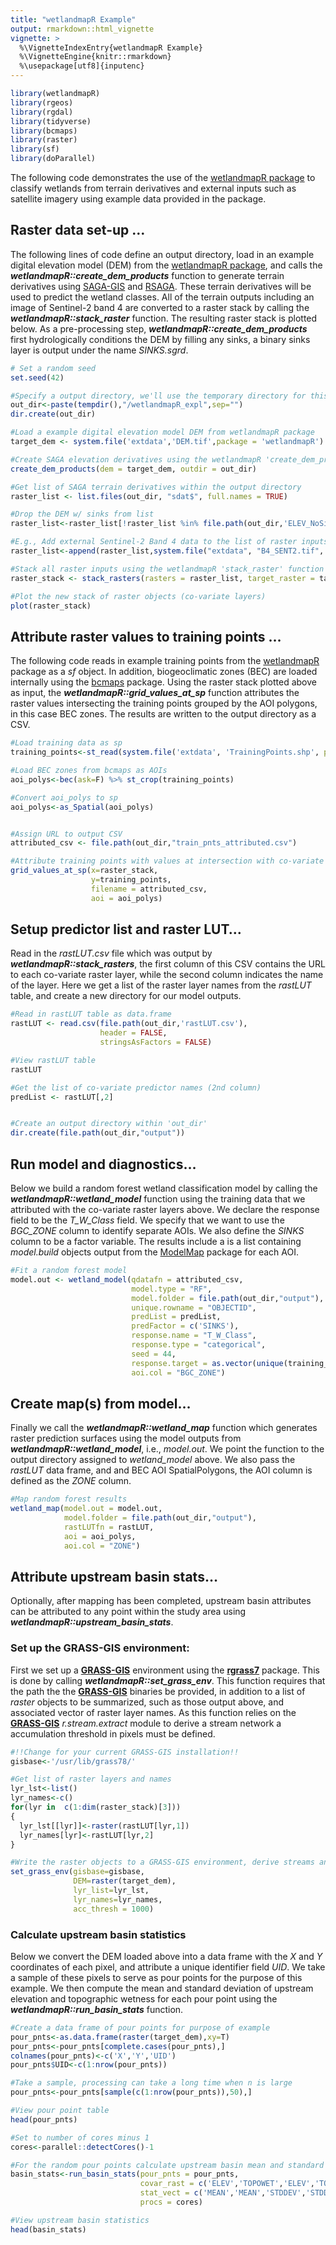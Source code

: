 ```yaml
---
title: "wetlandmapR Example"
output: rmarkdown::html_vignette
vignette: >
  %\VignetteIndexEntry{wetlandmapR Example}
  %\VignetteEngine{knitr::rmarkdown}
  %\usepackage[utf8]{inputenc}
---
```





```r
library(wetlandmapR)
library(rgeos)
library(rgdal)
library(tidyverse)
library(bcmaps)
library(raster)
library(sf)
library(doParallel)
```

The following code demonstrates the use of the [wetlandmapR package](https://github.com/bcgov/wetlandmapR) to classify wetlands from terrain derivatives and external inputs such as satellite imagery using example data provided in the package.  


## Raster data set-up ... 

The following lines of code define an output directory, load in an example digital elevation model (DEM) from the [wetlandmapR package](https://github.com/bcgov/wetlandmapR), and calls the ***wetlandmapR::create_dem_products*** function to generate terrain derivatives using [SAGA-GIS](http://www.saga-gis.org/) and [RSAGA](https://CRAN.R-project.org/package=RSAGA). These terrain derivatives will be used to predict the wetland classes. All of the terrain outputs including an image of Sentinel-2 band 4 are converted to a raster stack by calling the ***wetlandmapR::stack_raster*** function. The resulting raster stack is plotted below. As a pre-processing step, ***wetlandmapR::create_dem_products*** first hydrologically conditions the DEM by filling any sinks, a binary sinks layer is output under the name *SINKS.sgrd*.

```r
# Set a random seed 
set.seed(42)

#Specify a output directory, we'll use the temporary directory for this example
out_dir<-paste(tempdir(),"/wetlandmapR_expl",sep="")
dir.create(out_dir)

#Load a example digital elevation model DEM from wetlandmapR package 
target_dem <- system.file('extdata','DEM.tif',package = 'wetlandmapR')

#Create SAGA elevation derivatives using the wetlandmapR 'create_dem_products' function
create_dem_products(dem = target_dem, outdir = out_dir)

#Get list of SAGA terrain derivatives within the output directory 
raster_list <- list.files(out_dir, "sdat$", full.names = TRUE)

#Drop the DEM w/ sinks from list
raster_list<-raster_list[!raster_list %in% file.path(out_dir,'ELEV_NoSink.sdat')]

#E.g., Add external Sentinel-2 Band 4 data to the list of raster inputs from wetlandmapR package 
raster_list<-append(raster_list,system.file("extdata", "B4_SENT2.tif", package = "wetlandmapR"))

#Stack all raster inputs using the wetlandmapR 'stack_raster' function 
raster_stack <- stack_rasters(rasters = raster_list, target_raster = target_dem, outdir = out_dir,rastLUTfn = file.path(out_dir,'rastLUT.csv'), aligned=FALSE)

#Plot the new stack of raster objects (co-variate layers)
plot(raster_stack)

```



## Attribute raster values to training points ...

The following code reads in example training points from the [wetlandmapR](https://github.com/bcgov/wetlandmapR) package as a *sf* object. In addition, biogeoclimatic zones (BEC) are loaded internally using the [bcmaps](https://github.com/bcgov/bcmaps) package. Using the raster stack plotted above as input, the ***wetlandmapR::grid_values_at_sp*** function attributes the raster values intersecting the training points grouped by the AOI polygons, in this case BEC zones. The results are written to the output directory as a CSV.


```r
#Load training data as sp  
training_points<-st_read(system.file('extdata', 'TrainingPoints.shp', package = 'wetlandmapR'))

#Load BEC zones from bcmaps as AOIs
aoi_polys<-bec(ask=F) %>% st_crop(training_points)

#Convert aoi_polys to sp
aoi_polys<-as_Spatial(aoi_polys)


#Assign URL to output CSV
attributed_csv <- file.path(out_dir,"train_pnts_attributed.csv")

#Attribute training points with values at intersection with co-variate layers
grid_values_at_sp(x=raster_stack,
                  y=training_points,
                  filename = attributed_csv,
                  aoi = aoi_polys)


```

##  Setup predictor list and raster LUT...

Read in the *rastLUT.csv* file which was output by ***wetlandmapR::stack_rasters***, the first column of this CSV contains the URL to each co-variate raster layer, while the second column indicates the name of the layer. Here we get a list of the raster layer names from the *rastLUT* table, and create a new directory for our model outputs. 

```r
#Read in rastLUT table as data.frame 
rastLUT <- read.csv(file.path(out_dir,'rastLUT.csv'),
                    header = FALSE,
                    stringsAsFactors = FALSE)

#View rastLUT table 
rastLUT

#Get the list of co-variate predictor names (2nd column)
predList <- rastLUT[,2]


#Create an output directory within 'out_dir'
dir.create(file.path(out_dir,"output"))

```


## Run model and diagnostics...

Below we build a random forest wetland classification model by calling the ***wetlandmapR::wetland_model*** function using the training data that we attributed with the co-variate raster layers above. We declare the response field to be the *T_W_Class* field. We specify that we want to use the *BGC_ZONE* column to identify separate AOIs. We also define the *SINKS* column to be a factor variable. The results include a is a list containing *model.build* objects output from the [ModelMap](https://cran.r-project.org/web/packages/ModelMap/index.html) package for each AOI. 

```r
#Fit a random forest model 
model.out <- wetland_model(qdatafn = attributed_csv,
                           model.type = "RF",
                           model.folder = file.path(out_dir,"output"),
                           unique.rowname = "OBJECTID",
                           predList = predList,
                           predFactor = c('SINKS'),
                           response.name = "T_W_Class",
                           response.type = "categorical",
                           seed = 44,
                           response.target = as.vector(unique(training_points$T_W_Class)),
                           aoi.col = "BGC_ZONE")
```


## Create map(s) from model...

Finally we call the ***wetlandmapR::wetland_map*** function which generates raster prediction surfaces using the model outputs from ***wetlandmapR::wetland_model***, i.e., *model.out*. We point the function to the output directory assigned to *wetland_model* above. We also pass the *rastLUT* data frame, and and BEC AOI SpatialPolygons, the AOI column is defined as the *ZONE* column. 

```r
#Map random forest results 
wetland_map(model.out = model.out,
            model.folder = file.path(out_dir,"output"),
            rastLUTfn = rastLUT,
            aoi = aoi_polys,
            aoi.col = "ZONE")
```


## Attribute upstream basin stats...

Optionally, after mapping has been completed, upstream basin attributes can be attributed to any point within the study area using ***wetlandmapR::upstream_basin_stats***.

### Set up the GRASS-GIS environment:

First we set up a [**GRASS-GIS**](https://grass.osgeo.org/) environment using the [**rgrass7**](https://cran.r-project.org/web/packages/rgrass7/index.html) package. This is done by calling ***wetlandmapR::set_grass_env***. This function requires that the path the the [**GRASS-GIS**](https://grass.osgeo.org/) binaries be provided, in addition to a list of *raster* objects to be summarized, such as those output above, and associated vector of raster layer names. As this function relies on the  [**GRASS-GIS**](https://grass.osgeo.org/) *r.stream.extract* module to derive a stream network a accumulation threshold in pixels must be defined. 

```r
#!!Change for your current GRASS-GIS installation!! 
gisbase<-'/usr/lib/grass78/'

#Get list of raster layers and names 
lyr_lst<-list()
lyr_names<-c()
for(lyr in  c(1:dim(raster_stack)[3]))
{
  lyr_lst[[lyr]]<-raster(rastLUT[lyr,1])
  lyr_names[lyr]<-rastLUT[lyr,2]
}

#Write the raster objects to a GRASS-GIS environment, derive streams and create GRASS DEM derivatives 'r.watershed' 
set_grass_env(gisbase=gisbase,
              DEM=raster(target_dem),
              lyr_list=lyr_lst,
              lyr_names=lyr_names,
              acc_thresh = 1000)
```


### Calculate upstream basin statistics 

Below we convert the DEM loaded above into a data frame with the *X* and *Y* coordinates of each pixel, and attribute a unique identifier field *UID*. We take a sample of these pixels to serve as pour points for the purpose of this example. We then compute the mean and standard deviation of upstream elevation and topographic wetness for each pour point using the ***wetlandmapR::run_basin_stats*** function. 

```r
#Create a data frame of pour points for purpose of example 
pour_pnts<-as.data.frame(raster(target_dem),xy=T)
pour_pnts<-pour_pnts[complete.cases(pour_pnts),]
colnames(pour_pnts)<-c('X','Y','UID')
pour_pnts$UID<-c(1:nrow(pour_pnts))

#Take a sample, processing can take a long time when n is large 
pour_pnts<-pour_pnts[sample(c(1:nrow(pour_pnts)),50),]

#View pour point table 
head(pour_pnts)

#Set to number of cores minus 1 
cores<-parallel::detectCores()-1

#For the random pour points calculate upstream basin mean and standard deviation for elevation and topographic wetness.
basin_stats<-run_basin_stats(pour_pnts = pour_pnts,
                             covar_rast = c('ELEV','TOPOWET','ELEV','TOPOWET'),
                             stat_vect = c('MEAN','MEAN','STDDEV','STDDEV'),
                             procs = cores)

#View upstream basin statistics 
head(basin_stats)
```

